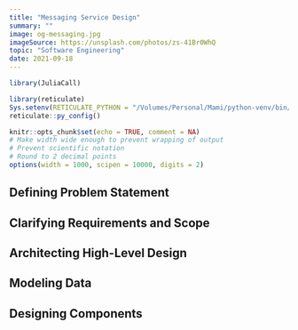 ```yaml
---
title: "Messaging Service Design"
summary: ""
image: og-messaging.jpg
imageSource: https://unsplash.com/photos/zs-41Br0WhQ
topic: "Software Engineering"
date: 2021-09-18
---
```


```r
library(JuliaCall)

library(reticulate)
Sys.setenv(RETICULATE_PYTHON = "/Volumes/Personal/Mami/python-venv/bin/python")
reticulate::py_config()

knitr::opts_chunk$set(echo = TRUE, comment = NA)
# Make width wide enough to prevent wrapping of output
# Prevent scientific notation
# Round to 2 decimal points
options(width = 1000, scipen = 10000, digits = 2)
```

## Defining Problem Statement

## Clarifying Requirements and Scope

## Architecting High-Level Design

## Modeling Data

## Designing Components


